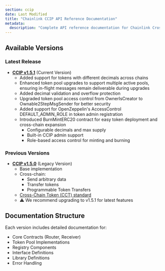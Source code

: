 ```yaml
---
section: ccip
date: Last Modified
title: "Chainlink CCIP API Reference Documentation"
metadata:
  description: "Complete API reference documentation for Chainlink Cross-Chain Interoperability Protocol (CCIP). Includes smart contracts, libraries, and interfaces for cross-chain messaging and token transfers."
---
```



## Available Versions

### Latest Release

- **[CCIP v1.5.1](/ccip/api-reference/v1.5.1/)** (Current Version)
  - Added support for tokens with different decimals across chains
  - Enhanced token pool upgrades to support multiple active pools, ensuring in-flight messages remain deliverable during upgrades
  - Added decimal validation and overflow protection
  - Upgraded token pool access control from OwnerIsCreator to Ownable2StepMsgSender for better security
  - Added support for OpenZeppelin's AccessControl DEFAULT_ADMIN_ROLE in token admin registration
  - Introduced BurnMintERC20 contract for easy token deployment and cross-chain expansion
    - Configurable decimals and max supply
    - Built-in CCIP admin support
    - Role-based access control for minting and burning

### Previous Versions

- **[CCIP v1.5.0](/ccip/api-reference/v1.5.0/)** (Legacy Version)
  - Base implementation
  - Cross-chain:
    - Send arbitrary data
    - Transfer tokens
    - Programmable Token Transfers
  - [Cross-Chain Token (CCT) standard](/ccip/concepts/cross-chain-tokens)
  - ⚠️ We recommend upgrading to v1.5.1 for latest features

## Documentation Structure

Each version includes detailed documentation for:

- Core Contracts (Router, Receiver)
- Token Pool Implementations
- Registry Components
- Interface Definitions
- Library Definitions
- Error Handling
